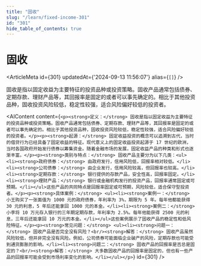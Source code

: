 ```yaml
---
title: "固收"
slug: "/learn/fixed-income-301"
id: "301"
hide_table_of_contents: true
---
```



# 固收

<ArticleMeta id={301} updatedAt={'2024-09-13 11:56:07'} alias={`[]`} />
<div className='border-solid border-b border-t-0 my-4 border-[var(--ifm-color-gray-300)]' />

固收是指以固定收益为主要特征的投资品种或投资策略。固收产品通常包括债券、定期存款、理财产品等，其回报率是固定的或者可以事先确定的。相比于其他投资品种，固收投资风险较低，稳定性较强，适合风险偏好较低的投资者。

<AIContent content={`<p><strong>定义：</strong> 固收是指以固定收益为主要特征的投资品种或投资策略。固收产品通常包括债券、定期存款、理财产品等，其回报率是固定的或者可以事先确定的。相比于其他投资品种，固收投资风险较低，稳定性较强，适合风险偏好较低的投资者。</p><p><strong>起源：</strong> 固定收益投资的概念可以追溯到古代，当时的借贷行为已经具备了固定收益的特征。现代意义上的固定收益投资起源于 17 世纪的欧洲，当时各国政府开始发行债券以筹集资金。随着金融市场的发展，固定收益产品的种类和形式也逐渐丰富。</p><p><strong>类别与特点：</strong> 固收产品主要分为以下几类：<ul><li><strong>政府债券：</strong> 由政府发行，信用风险低，回报率相对较低。</li><li><strong>公司债券：</strong> 由企业发行，信用风险较高，但回报率也较高。</li><li><strong>定期存款：</strong> 银行提供的存款产品，安全性高，回报率固定。</li><li><strong>理财产品：</strong> 银行或金融机构发行的投资产品，回报率通常固定或可预期。</li></ul>这些产品的共同特点是回报率固定或可预期，风险较低，适合保守型投资者。</p><p><strong>具体案例：</strong> <ul><li><strong>案例一：</strong> 小王购买了一张面值为 1000 元的政府债券，年利率为 3%，期限为 5 年。每年他都能获得 30 元的利息，5 年后还能拿回 1000 元的本金。</li><li><strong>案例二：</strong> 小李将 10 万元存入银行的三年期定期存款，年利率为 2.5%。每年他能获得 2500 元的利息，三年后还能拿回 10 万元的本金。</li></ul>这些案例展示了固收产品的稳定性和低风险特征。</p><p><strong>常见问题：</strong> <ul><li><strong>问题一：</strong> 固收产品是否完全没有风险？<br/><strong>解答：</strong> 固收产品虽然风险较低，但并非完全没有风险。例如，公司债券可能面临企业破产的风险，定期存款也可能受到通货膨胀的影响。</li><li><strong>问题二：</strong> 固收产品的回报率是否总是固定的？<br/><strong>解答：</strong> 大多数固收产品的回报率是固定的，但也有一些产品的回报率可能会受到市场利率变化的影响。</li></ul></p>`} id={301} />
